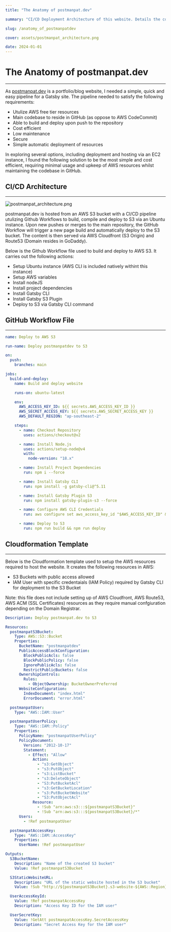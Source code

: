 ```yaml
---
title: "The Anatomy of postmanpat.dev"

summary: "CI/CD Deployment Architecture of this website. Details the considerations made when choosing a CI/CD pipeline structure that is most fitting for a simple portfolio/blog site. Includes the Infrastructure as Code files used to build and deploy the site via an Ubuntu Instance, as well as the file used to create the necessary AWS resources to host the site"

slug: /anatomy_of_postmanpatdev

cover: assets/postmanpat_architecture.png

date: 2024-01-01
---
```

# The Anatomy of postmanpat.dev
---
As [postmanpat.dev](http://postmanpat.dev) is a portfolio/blog website, I needed a simple, quick and easy pipeline for a Gatsby site. The pipeline needed to satisfy the following requirements:
- Utulize AWS free tier resources
- Main codebase to reside in GitHub (as oppose to AWS CodeCommit)
- Able to build and deploy upon push to the repository
- Cost efficient
- Low maintenance
- Secure
- Simple automatic deployment of resources

In exploring several options, including deployment and hosting via an EC2 instance, I found the following solution to be the most simple and cost efficient, requiring minimal usage and upkeep of AWS resources whilst maintaining the codebase in GitHub.

## CI/CD Architecture
---
![postmanpat_architecture.png](assets/postmanpat_architecture.png)

postmanpat.dev is hosted from an AWS S3 bucket with a CI/CD pipeline utulizing Github Workflows to build, compile and deploy to S3 via an Ubuntu instance. Upon new pushes or merges to the main repository, the GitHub Workflow will trigger a new page build and automatically deploy to the S3 bucket. The content is then served via AWS Cloudfront (S3 Origin) and Route53 (Domain resides in GoDaddy).

Below is the Github Workflow file used to build and deploy to AWS S3. It carries out the following actions:
- Setup Ubuntu instance (AWS CLI is included natively withint this instance)
- Setup AWS variables
- Install nodeJS
- Install project dependencies
- Install Gatsby CLI
- Install Gatsby S3 Plugin
- Deploy to S3 via Gatsby CLI command


## GitHub Workflow File
---
```yaml
name: Deploy to AWS S3

run-name: Deploy postmanpatdev to S3

on:
  push:
    branches: main

jobs:
  build-and-deploy:
    name: Build and deploy website

    runs-on: ubuntu-latest

    env:
      AWS_ACCESS_KEY_ID: ${{ secrets.AWS_ACCESS_KEY_ID }}
      AWS_SECRET_ACCESS_KEY: ${{ secrets.AWS_SECRET_ACCESS_KEY }}
      AWS_DEFAULT_REGION: "ap-southeast-2"

    steps:
      - name: Checkout Repository
        uses: actions/checkout@v2

      - name: Install Node.js
        uses: actions/setup-node@v4
        with:
          node-version: "18.x"

      - name: Install Project Dependencies
        run: npm i --force

      - name: Install Gatsby CLI
        run: npm install -g gatsby-cli@^5.11

      - name: Install Gatsby Plugin S3
        run: npm install gatsby-plugin-s3 --force

      - name: Configure AWS CLI Credentials
        run: aws configure set aws_access_key_id "$AWS_ACCESS_KEY_ID" && aws configure set aws_secret_access_key "$AWS_SECRET_ACCESS_KEY" && aws configure set region "$AWS_DEFAULT_REGION" && aws configure set output "json"

      - name: Deploy to S3
        run: npm run build && npm run deploy
```

## Cloudformation Template
---
Below is the Cloudformation template used to setup the AWS resources required to host the website. It creates the following resources in AWS:
- S3 Buckets with public access allowed
- IAM User with specific credentaials (IAM Policy) required by Gatsby CLI for deployment to the S3 Bucket

Note: this file does not include setting up of AWS Cloudfront, AWS Route53, AWS ACM (SSL Certificates) resources as they require manual confgiuration depending on the Domain Registrar.

```yaml
Description: Deploy postmanpat.dev to S3

Resources:
  postmanpatS3Bucket:
    Type: AWS::S3::Bucket
    Properties:
      BucketName: "postmanpatdev"
      PublicAccessBlockConfiguration:
        BlockPublicAcls: false
        BlockPublicPolicy: false
        IgnorePublicAcls: false
        RestrictPublicBuckets: false
      OwnershipControls:
        Rules:
          - ObjectOwnership: BucketOwnerPreferred
      WebsiteConfiguration:
        IndexDocument: "index.html"
        ErrorDocument: "error.html"

  postmanpatUser:
    Type: "AWS::IAM::User"

  postmanpatUserPolicy:
    Type: "AWS::IAM::Policy"
    Properties:
      PolicyName: "postmanpatUserPolicy"
      PolicyDocument:
        Version: "2012-10-17"
        Statement:
          - Effect: "Allow"
            Action:
              - "s3:GetObject"
              - "s3:PutObject"
              - "s3:ListBucket"
              - "s3:DeleteObject"
              - "S3:PutBucketAcl"
              - "s3:GetBucketLocation"
              - "s3:PutBucketWebsite"
              - "S3:PutObjectAcl"
            Resource:
              - !Sub "arn:aws:s3:::${postmanpatS3Bucket}"
              - !Sub "arn:aws:s3:::${postmanpatS3Bucket}/*"
      Users:
        - !Ref postmanpatUser

  postmanpatAccessKey:
    Type: "AWS::IAM::AccessKey"
    Properties:
      UserName: !Ref postmanpatUser

Outputs:
  S3BucketName:
    Description: "Name of the created S3 bucket"
    Value: !Ref postmanpatS3Bucket

  S3StaticWebsiteURL:
    Description: "URL of the static website hosted in the S3 bucket"
    Value: !Sub "http://${postmanpatS3Bucket}.s3-website-${AWS::Region}.amazonaws.com/"

  UserAccessKeyId:
    Value: !Ref postmanpatAccessKey
    Description: "Access Key ID for the IAM user"

  UserSecretKey:
    Value: !GetAtt postmanpatAccessKey.SecretAccessKey
    Description: "Secret Access Key for the IAM user"
```